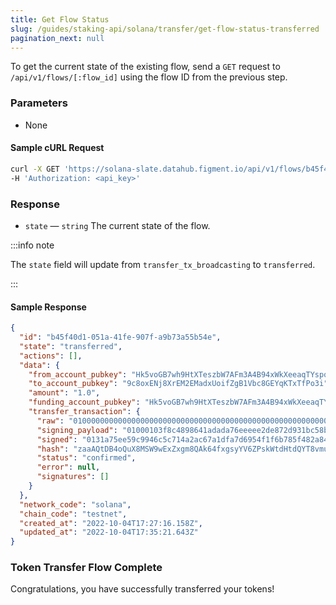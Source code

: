 ```yaml
---
title: Get Flow Status
slug: /guides/staking-api/solana/transfer/get-flow-status-transferred
pagination_next: null
---
```


To get the current state of the existing flow, send a `GET` request to `/api/v1/flows/[:flow_id]` using the flow ID from the previous step.

### Parameters

- None

#### Sample cURL Request

```bash
curl -X GET 'https://solana-slate.datahub.figment.io/api/v1/flows/b45f40d1-051a-41fe-907f-a9b73a55b54e' \
-H 'Authorization: <api_key>'
```

### Response

- `state` &mdash; `string` The current state of the flow.

:::info note

The `state` field will update from `transfer_tx_broadcasting` to `transferred`.

:::

#### Sample Response

```json {3}
{
  "id": "b45f40d1-051a-41fe-907f-a9b73a55b54e",
  "state": "transferred",
  "actions": [],
  "data": {
    "from_account_pubkey": "Hk5voGB7wh9HtXTeszbW7AFm3A4B94xWkXeeaqTYspqy",
    "to_account_pubkey": "9c8oxENj8XrEM2EMadxUoifZgB1Vbc8GEYqKTxTfPo3i",
    "amount": "1.0",
    "funding_account_pubkey": "Hk5voGB7wh9HtXTeszbW7AFm3A4B94xWkXeeaqTYspqy",
    "transfer_transaction": {
      "raw": "010000000000000000000000000000000000000000000000000000000000000000000000000000000000000000000000000000000000000000000000000000000001000103f8c4898641adada76eeeee2de872d931bc58bfb2ce5b79734e32808cc501a5347fdda76b682402ecb38e705b77d7eee793c587b6294a461c14ad89e7e161ade50000000000000000000000000000000000000000000000000000000000000000ecf65dc056903c93ef0555d52d65d355390c99d9e57176f8cdc859a87f0dfaf401020200010c0200000000ca9a3b00000000",
      "signing_payload": "01000103f8c4898641adada76eeeee2de872d931bc58bfb2ce5b79734e32808cc501a5347fdda76b682402ecb38e705b77d7eee793c587b6294a461c14ad89e7e161ade50000000000000000000000000000000000000000000000000000000000000000ecf65dc056903c93ef0555d52d65d355390c99d9e57176f8cdc859a87f0dfaf401020200010c0200000000ca9a3b00000000",
      "signed": "0131a75ee59c9946c5c714a2ac67a1dfa7d6954f1f6b785f482a84215270ccc8428b112c6e0532f995d08338d6eb546b785f409a8ba9c289e378db3749e88c440601000103f8c4898641adada76eeeee2de872d931bc58bfb2ce5b79734e32808cc501a5347fdda76b682402ecb38e705b77d7eee793c587b6294a461c14ad89e7e161ade50000000000000000000000000000000000000000000000000000000000000000ecf65dc056903c93ef0555d52d65d355390c99d9e57176f8cdc859a87f0dfaf401020200010c0200000000ca9a3b00000000",
      "hash": "zaaAQtDB4oQuX8MSW9wExZxgm8QAk64fxgsyYV6ZPskWtdHtdQYT8vmuwKdqRyoVfecm8EsAC4XQ3eczjXbzX17",
      "status": "confirmed",
      "error": null,
      "signatures": []
    }
  },
  "network_code": "solana",
  "chain_code": "testnet",
  "created_at": "2022-10-04T17:27:16.158Z",
  "updated_at": "2022-10-04T17:35:21.643Z"
}
```

### Token Transfer Flow Complete

Congratulations, you have successfully transferred your tokens!
